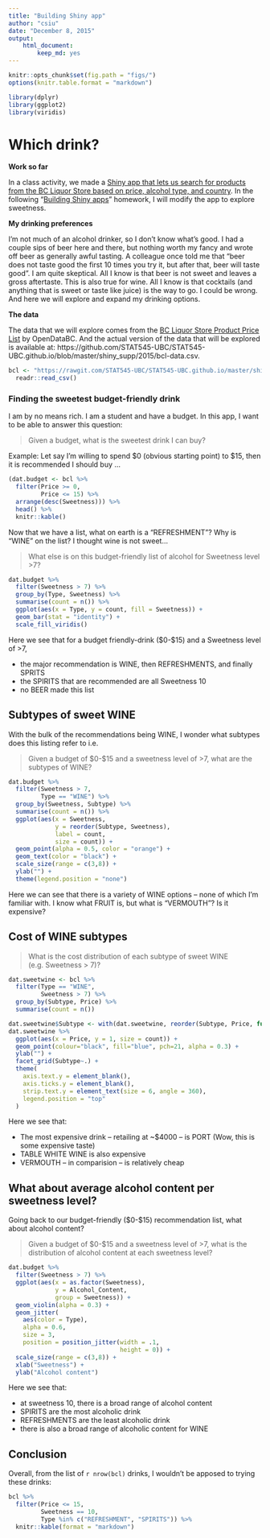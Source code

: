 ```yaml
---
title: "Building Shiny app"
author: "csiu"
date: "December 8, 2015"
output: 
    html_document:
        keep_md: yes
---
```

```r
knitr::opts_chunk$set(fig.path = "figs/")
options(knitr.table.format = "markdown")
```

```r
library(dplyr)
library(ggplot2)
library(viridis)
```

# Which drink?

**Work so far**

In a class activity, we made a [Shiny app that lets us search for products from the BC Liquor Store based on price, alcohol type, and country](http://stat545-ubc.github.io/shiny01_activity.html#final-shiny-app-code). In the following "[Building Shiny apps](http://stat545-ubc.github.io/hw11_shiny.html)" homework, I will modify the app to explore sweetness.

**My drinking preferences**

I'm not much of an alcohol drinker, so I don't know what's good. I had a couple sips of beer here and there, but nothing worth my fancy and wrote off beer as generally awful tasting. A colleague once told me that "beer does not taste good the first 10 times you try it, but after that, beer will taste good". I am quite skeptical. All I know is that beer is not sweet and leaves a gross aftertaste. This is also true for wine. All I know is that cocktails (and anything that is sweet or taste like juice) is the way to go. I could be wrong. And here we will explore and expand my drinking options.

**The data**

The data that we will explore comes from the [BC Liquor Store Product Price List](https://www.opendatabc.ca/dataset/bc-liquor-store-product-price-list-current-prices) by OpenDataBC. And the actual version of the data that will be explored is available at: https://github.com/STAT545-UBC/STAT545-UBC.github.io/blob/master/shiny_supp/2015/bcl-data.csv.

```r
bcl <- "https://rawgit.com/STAT545-UBC/STAT545-UBC.github.io/master/shiny_supp/2015/bcl-data.csv" %>% 
  readr::read_csv()
```


### Finding the sweetest budget-friendly drink

I am by no means rich. I am a student and have a budget. In this app, I want to be able to answer this question:

> Given a budget, what is the sweetest drink I can buy?

Example: Let say I'm willing to spend $0 (obvious starting point) to $15, then it is recommended I should buy ...

```r
(dat.budget <- bcl %>% 
  filter(Price >= 0,
         Price <= 15) %>% 
  arrange(desc(Sweetness))) %>% 
  head() %>% 
  knitr::kable()
```

Now that we have a list, what on earth is a "REFRESHMENT"? Why is "WINE" on the list? I thought wine is not sweet...

> What else is on this budget-friendly list of alcohol for Sweetness level >7?

```r
dat.budget %>% 
  filter(Sweetness > 7) %>% 
  group_by(Type, Sweetness) %>% 
  summarise(count = n()) %>% 
  ggplot(aes(x = Type, y = count, fill = Sweetness)) + 
  geom_bar(stat = "identity") +
  scale_fill_viridis()  
```

Here we see that for a budget friendly-drink ($0-$15) and a Sweetness level of >7, 

- the major recommendation is WINE, then REFRESHMENTS, and finally SPRITS
- the SPIRITS that are recommended are all Sweetness 10
- no BEER made this list

## Subtypes of sweet WINE
With the bulk of the recommendations being WINE, I wonder what subtypes does this listing refer to i.e.

> Given a budget of $0-$15 and a sweetness level of >7, what are the subtypes of WINE?

```r
dat.budget %>% 
  filter(Sweetness > 7,
         Type == "WINE") %>% 
  group_by(Sweetness, Subtype) %>% 
  summarise(count = n()) %>% 
  ggplot(aes(x = Sweetness, 
             y = reorder(Subtype, Sweetness), 
             label = count,
             size = count)) + 
  geom_point(alpha = 0.5, color = "orange") +
  geom_text(color = "black") +
  scale_size(range = c(3,8)) +
  ylab("") +
  theme(legend.position = "none")
```

Here we can see that there is a variety of WINE options -- none of which I'm familiar with. I know what FRUIT is, but what is "VERMOUTH"? Is it expensive?

## Cost of WINE subtypes

> What is the cost distribution of each subtype of sweet WINE (e.g. Sweetness > 7)?

```r
dat.sweetwine <- bcl %>% 
  filter(Type == "WINE",
         Sweetness > 7) %>% 
  group_by(Subtype, Price) %>% 
  summarise(count = n())

dat.sweetwine$Subtype <- with(dat.sweetwine, reorder(Subtype, Price, function(x){-max(x)}))
dat.sweetwine %>%  
  ggplot(aes(x = Price, y = 1, size = count)) +
  geom_point(colour="black", fill="blue", pch=21, alpha = 0.3) +
  ylab("") +
  facet_grid(Subtype~.) +
  theme(
    axis.text.y = element_blank(),
    axis.ticks.y = element_blank(),
    strip.text.y = element_text(size = 6, angle = 360),
    legend.position = "top"
  )
```

Here we see that:

- The most expensive drink -- retailing at ~$4000 -- is PORT (Wow, this is some expensive taste)
- TABLE WHITE WINE is also expensive
- VERMOUTH -- in comparision -- is relatively cheap

## What about average alcohol content per sweetness level?
Going back to our budget-friendly ($0-$15) recommendation list, what about alcohol content?

> Given a budget of $0-$15 and a sweetness level of >7, what is the distribution of alcohol content at each sweetness level?

```r
dat.budget %>% 
  filter(Sweetness > 7) %>% 
  ggplot(aes(x = as.factor(Sweetness), 
             y = Alcohol_Content,
             group = Sweetness)) +
  geom_violin(alpha = 0.3) +
  geom_jitter(
    aes(color = Type),
    alpha = 0.6,
    size = 3,
    position = position_jitter(width = .1,
                               height = 0)) +
  scale_size(range = c(3,8)) +
  xlab("Sweetness") +
  ylab("Alcohol content")
```

Here we see that: 

- at sweetness 10, there is a broad range of alcohol content 
- SPIRITS are the most alcoholic drink
- REFRESHMENTS are the least alcoholic drink
- there is also a broad range of alcoholic content for WINE

## Conclusion

Overall, from the list of `r nrow(bcl)` drinks, I wouldn't be apposed to trying these drinks:

```r
bcl %>% 
  filter(Price <= 15,
         Sweetness == 10,
         Type %in% c("REFRESHMENT", "SPIRITS")) %>% 
  knitr::kable(format = "markdown")
```

